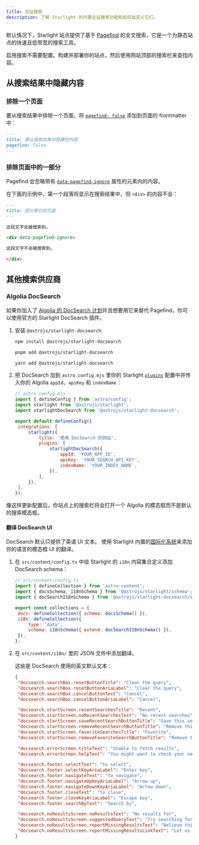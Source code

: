 ```yaml
---
title: 全站搜索
description: 了解 Starlight 的内置全站搜索功能和如何自定义它们。
---
```



默认情况下，Starlight 站点提供了基于 [Pagefind](https://pagefind.app/) 的全文搜索，它是一个为静态站点的快速且低带宽的搜索工具。

启用搜索不需要配置。构建并部署你的站点，然后使用网站顶部的搜索栏来查找内容。

## 从搜索结果中隐藏内容

### 排除一个页面

要从搜索结果中排除一个页面，将 [`pagefind: false`](/zh-cn/reference/frontmatter/#pagefind) 添加到页面的 frontmatter 中：

```md title="src/content/docs/不被索引.md" ins={3}
---
title: 要从搜索结果中隐藏的内容
pagefind: false
---
```

### 排除页面中的一部分

Pagefind 会忽略带有 [`data-pagefind-ignore`](https://pagefind.app/docs/indexing/#removing-individual-elements-from-the-index) 属性的元素内的内容。

在下面的示例中，第一个段落将显示在搜索结果中，但 `<div>` 的内容不会：

```md title="src/content/docs/部分索引.md" ins="data-pagefind-ignore"
---
title: 部分索引的页面
---

这段文字会被搜索到。

<div data-pagefind-ignore>

这段文字不会被搜索到。

</div>
```

## 其他搜索供应商

### Algolia DocSearch

如果你加入了 [Algolia 的 DocSearch 计划](https://docsearch.algolia.com/)并且想要用它来替代 Pagefind，你可以使用官方的 Starlight DocSearch 插件。

1. 安装 `@astrojs/starlight-docsearch`:

   <Tabs>

   <TabItem label="npm">

   ```sh
   npm install @astrojs/starlight-docsearch
   ```

   </TabItem>

   <TabItem label="pnpm">

   ```sh
   pnpm add @astrojs/starlight-docsearch
   ```

   </TabItem>

   <TabItem label="Yarn">

   ```sh
   yarn add @astrojs/starlight-docsearch
   ```

   </TabItem>

   </Tabs>

2. 把 DocSearch 加到 `astro.config.mjs` 里你的 Starlight [`plugins`](/zh-cn/reference/configuration/#plugins) 配置中并传入你的 Algolia `appId`、`apiKey` 和 `indexName`：

   ```js ins={4,10-16}
   // astro.config.mjs
   import { defineConfig } from 'astro/config';
   import starlight from '@astrojs/starlight';
   import starlightDocSearch from '@astrojs/starlight-docsearch';

   export default defineConfig({
   	integrations: [
   		starlight({
   			title: '使用 DocSearch 的网站',
   			plugins: [
   				starlightDocSearch({
   					appId: 'YOUR_APP_ID',
   					apiKey: 'YOUR_SEARCH_API_KEY',
   					indexName: 'YOUR_INDEX_NAME',
   				}),
   			],
   		}),
   	],
   });
   ```

像这样更新配置后，你站点上的搜索栏将会打开一个 Algolia 的模态框而不是默认的搜索模态框。

#### 翻译 DocSearch UI

DocSearch 默认只提供了英语 UI 文本。
使用 Starlight 内置的[国际化系统](/zh-cn/guides/i18n/#翻译-starlight-的-ui)来添加你的语言的模态框 UI 的翻译。

1. 在 `src/content/config.ts` 中给 Starlight 的 `i18n` 内容集合定义添加 DocSearch schema：

   ```js ins={4} ins=/{ extend: .+ }/
   // src/content/config.ts
   import { defineCollection } from 'astro:content';
   import { docsSchema, i18nSchema } from '@astrojs/starlight/schema';
   import { docSearchI18nSchema } from '@astrojs/starlight-docsearch/schema';

   export const collections = {
   	docs: defineCollection({ schema: docsSchema() }),
   	i18n: defineCollection({
   		type: 'data',
   		schema: i18nSchema({ extend: docSearchI18nSchema() }),
   	}),
   };
   ```

2. 在 `src/content/i18n/` 里的 JSON 文件中添加翻译。

   这些是 DocSearch 使用的英文默认文本：

   ```json title="src/content/i18n/en.json"
   {
   	"docsearch.searchBox.resetButtonTitle": "Clear the query",
   	"docsearch.searchBox.resetButtonAriaLabel": "Clear the query",
   	"docsearch.searchBox.cancelButtonText": "Cancel",
   	"docsearch.searchBox.cancelButtonAriaLabel": "Cancel",

   	"docsearch.startScreen.recentSearchesTitle": "Recent",
   	"docsearch.startScreen.noRecentSearchesText": "No recent searches",
   	"docsearch.startScreen.saveRecentSearchButtonTitle": "Save this search",
   	"docsearch.startScreen.removeRecentSearchButtonTitle": "Remove this search from history",
   	"docsearch.startScreen.favoriteSearchesTitle": "Favorite",
   	"docsearch.startScreen.removeFavoriteSearchButtonTitle": "Remove this search from favorites",

   	"docsearch.errorScreen.titleText": "Unable to fetch results",
   	"docsearch.errorScreen.helpText": "You might want to check your network connection.",

   	"docsearch.footer.selectText": "to select",
   	"docsearch.footer.selectKeyAriaLabel": "Enter key",
   	"docsearch.footer.navigateText": "to navigate",
   	"docsearch.footer.navigateUpKeyAriaLabel": "Arrow up",
   	"docsearch.footer.navigateDownKeyAriaLabel": "Arrow down",
   	"docsearch.footer.closeText": "to close",
   	"docsearch.footer.closeKeyAriaLabel": "Escape key",
   	"docsearch.footer.searchByText": "Search by",

   	"docsearch.noResultsScreen.noResultsText": "No results for",
   	"docsearch.noResultsScreen.suggestedQueryText": "Try searching for",
   	"docsearch.noResultsScreen.reportMissingResultsText": "Believe this query should return results?",
   	"docsearch.noResultsScreen.reportMissingResultsLinkText": "Let us know."
   }
   ```
